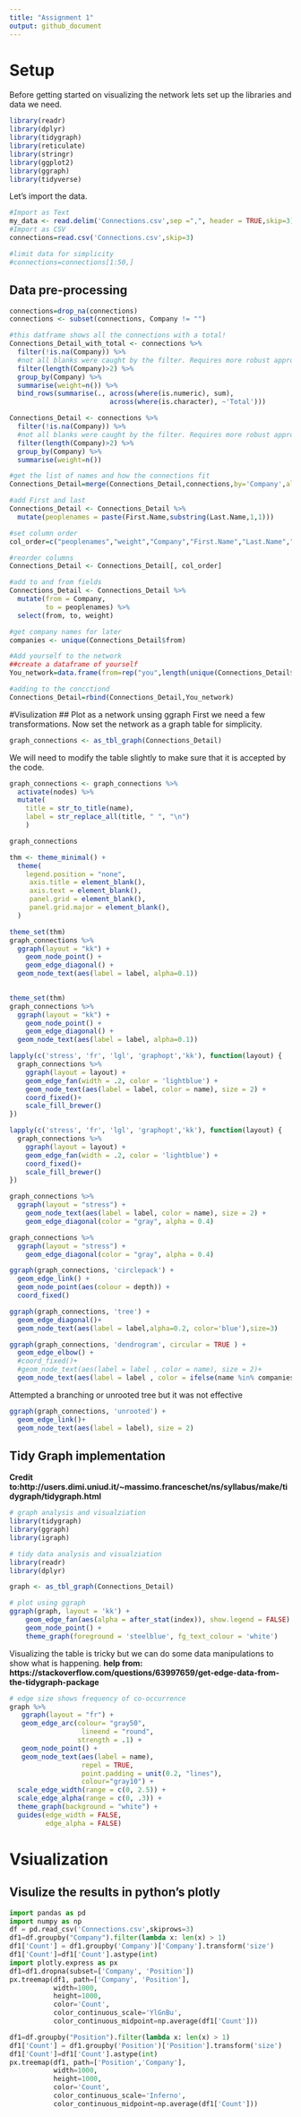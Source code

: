 ```yaml
---
title: "Assignment 1"
output: github_document
---
```


# Setup
Before getting started on visualizing the network lets set up the libraries and data we need.

```r
library(readr)
library(dplyr)
library(tidygraph)
library(reticulate)
library(stringr)
library(ggplot2)
library(ggraph)
library(tidyverse)
```

Let's import the data.

```r
#Import as Text
my_data <- read.delim('Connections.csv',sep =",", header = TRUE,skip=3)
#Import as CSV
connections=read.csv('Connections.csv',skip=3)

#limit data for simplicity
#connections=connections[1:50,]
```

## Data pre-processing



```r
connections=drop_na(connections)
connections <- subset(connections, Company != "")

#this datframe shows all the connections with a total!
Connections_Detail_with_total <- connections %>%
  filter(!is.na(Company)) %>%
  #not all blanks were caught by the filter. Requires more robust approach
  filter(length(Company)>2) %>%
  group_by(Company) %>%
  summarise(weight=n()) %>%
  bind_rows(summarise(., across(where(is.numeric), sum),
                         across(where(is.character), ~'Total')))

Connections_Detail <- connections %>%
  filter(!is.na(Company)) %>%
  #not all blanks were caught by the filter. Requires more robust approach
  filter(length(Company)>2) %>%
  group_by(Company) %>%
  summarise(weight=n())

#get the list of names and how the connections fit
Connections_Detail=merge(Connections_Detail,connections,by='Company',all=TRUE)

#add First and last
Connections_Detail <- Connections_Detail %>%
  mutate(peoplenames = paste(First.Name,substring(Last.Name,1,1)))

#set column order
col_order=c("peoplenames","weight","Company","First.Name","Last.Name","Email.Address","Position","Connected.On")

#reorder columns
Connections_Detail <- Connections_Detail[, col_order]

#add to and from fields
Connections_Detail <- Connections_Detail %>%
  mutate(from = Company, 
         to = peoplenames) %>%
  select(from, to, weight)

#get company names for later
companies <- unique(Connections_Detail$from)

#Add yourself to the network
##create a dataframe of yourself
You_network=data.frame(from=rep("you",length(unique(Connections_Detail$from))),to=unique(Connections_Detail$from),weight=rep(1,length(unique(Connections_Detail$from))))

#adding to the concctiond
Connections_Detail=rbind(Connections_Detail,You_network)

```

#Visulization
## Plot as a network unsing ggraph
First we need a few transformations.
Now set the network as a graph table for simplicity.
```r
graph_connections <- as_tbl_graph(Connections_Detail)
```


We will need to modify the table slightly to make sure that it is accepted by the code.

```r
graph_connections <- graph_connections %>%
  activate(nodes) %>%
  mutate(
    title = str_to_title(name),
    label = str_replace_all(title, " ", "\n")
    )

graph_connections
```


```r
thm <- theme_minimal() +
  theme(
    legend.position = "none",
     axis.title = element_blank(),
     axis.text = element_blank(),
     panel.grid = element_blank(),
     panel.grid.major = element_blank(),
  ) 

theme_set(thm)
graph_connections %>%
  ggraph(layout = "kk") +
    geom_node_point() +
    geom_edge_diagonal() +
  geom_node_text(aes(label = label, alpha=0.1))
  
```
```r
theme_set(thm)
graph_connections %>%
  ggraph(layout = "kk") +
    geom_node_point() +
    geom_edge_diagonal() +
  geom_node_text(aes(label = label, alpha=0.1))
```


```r
lapply(c('stress', 'fr', 'lgl', 'graphopt','kk'), function(layout) {
  graph_connections %>%
    ggraph(layout = layout) +
    geom_edge_fan(width = .2, color = 'lightblue') + 
    geom_node_text(aes(label = label, color = name), size = 2) + 
    coord_fixed()+
    scale_fill_brewer()
})
```
```r
lapply(c('stress', 'fr', 'lgl', 'graphopt','kk'), function(layout) {
  graph_connections %>%
    ggraph(layout = layout) +
    geom_edge_fan(width = .2, color = 'lightblue') + 
    coord_fixed()+
    scale_fill_brewer()
})
```


```r
graph_connections %>%
  ggraph(layout = "stress") +
    geom_node_text(aes(label = label, color = name), size = 2) +
    geom_edge_diagonal(color = "gray", alpha = 0.4) 
```
```r
graph_connections %>%
  ggraph(layout = "stress") +
    geom_edge_diagonal(color = "gray", alpha = 0.4) 
```

```r
ggraph(graph_connections, 'circlepack') + 
  geom_edge_link() + 
  geom_node_point(aes(colour = depth)) +
  coord_fixed()
```

```r
ggraph(graph_connections, 'tree') + 
  geom_edge_diagonal()+
  geom_node_text(aes(label = label,alpha=0.2, color='blue'),size=3)
```

```r
ggraph(graph_connections, 'dendrogram', circular = TRUE ) + 
  geom_edge_elbow() + 
  #coord_fixed()+
  #geom_node_text(aes(label = label , color = name), size = 2)+
  geom_node_text(aes(label = label , color = ifelse(name %in% companies, "red","black"), size = 2))
```

Attempted a branching or unrooted tree but it was not effective
```r
ggraph(graph_connections, 'unrooted') + 
  geom_edge_link()+
  geom_node_text(aes(label = label), size = 2)
```


## Tidy Graph implementation
**Credit to:http://users.dimi.uniud.it/~massimo.franceschet/ns/syllabus/make/tidygraph/tidygraph.html**

```r
# graph analysis and visualziation
library(tidygraph)
library(ggraph)
library(igraph)

# tidy data analysis and visualziation
library(readr)
library(dplyr)

```

```r
graph <- as_tbl_graph(Connections_Detail)

# plot using ggraph
ggraph(graph, layout = 'kk') + 
    geom_edge_fan(aes(alpha = after_stat(index)), show.legend = FALSE) + 
    geom_node_point() + 
    theme_graph(foreground = 'steelblue', fg_text_colour = 'white')

```


Visualizing the table is tricky but we can do some data manipulations to show what is happening.
**help from: https://stackoverflow.com/questions/63997659/get-edge-data-from-the-tidygraph-package**

```r
# edge size shows frequency of co-occurrence
graph %>%
   ggraph(layout = "fr") +
   geom_edge_arc(colour= "gray50",
                  lineend = "round",
                 strength = .1) +
   geom_node_point() +
   geom_node_text(aes(label = name), 
                  repel = TRUE, 
                  point.padding = unit(0.2, "lines"), 
                  colour="gray10") +
  scale_edge_width(range = c(0, 2.5)) +
  scale_edge_alpha(range = c(0, .3)) +
  theme_graph(background = "white") +
  guides(edge_width = FALSE,
         edge_alpha = FALSE)
```
<!-- Lets try with the name sizes -->

<!-- ```{r graph nodes connections 2} -->
<!-- # edge size shows frequency of co-occurrence -->
<!-- graph %>% -->
<!--    ggraph(layout = "fr") + -->
<!--    geom_edge_arc(colour= "gray50", -->
<!--                   lineend = "round", -->
<!--                  strength = .1) + -->
<!--    geom_node_point(size=(s)*2) + -->
<!--    geom_node_text(aes(label = name),  -->
<!--                   repel = TRUE,  -->
<!--                   point.padding = unit(0.2, "lines"),  -->
<!--                   colour="gray10") + -->
<!--   scale_edge_width(range = c(0, 2.5)) + -->
<!--   scale_edge_alpha(range = c(0, .3)) + -->
<!--   theme_graph(background = "white") + -->
<!--   guides(edge_width = FALSE, -->
<!--          edge_alpha = FALSE) -->
<!-- ``` -->


# Vsiualization
## Visulize the results in python's plotly

```python
import pandas as pd
import numpy as np
df = pd.read_csv('Connections.csv',skiprows=3)
df1=df.groupby("Company").filter(lambda x: len(x) > 1)
df1['Count'] = df1.groupby('Company')['Company'].transform('size')
df1['Count']=df1['Count'].astype(int)
import plotly.express as px
df1=df1.dropna(subset=['Company', 'Position'])
px.treemap(df1, path=['Company', 'Position'],
           width=1000,
           height=1000,
           color='Count',
           color_continuous_scale='YlGnBu',
           color_continuous_midpoint=np.average(df1['Count']))
```

```python
df1=df.groupby("Position").filter(lambda x: len(x) > 1)
df1['Count'] = df1.groupby('Position')['Position'].transform('size')
df1['Count']=df1['Count'].astype(int)
px.treemap(df1, path=['Position','Company'],
           width=1000,
           height=1000,
           color='Count',
           color_continuous_scale='Inferno',
           color_continuous_midpoint=np.average(df1['Count']))
```







